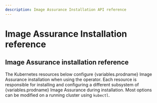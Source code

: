 ```yaml
---
description: Image Assurance Installation API reference
---
```



# Image Assurance Installation reference


## Image Assurance installation reference

The Kubernetes resources below configure {variables.prodname} Image Assurance installation when using the operator. Each resource is responsible for installing and configuring a different subsystem of {variables.prodname} Image Assurance during installation. Most options can be modified on a running cluster using `kubectl`.

<IAAPI />